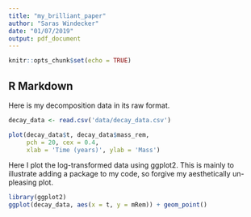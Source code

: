 ```yaml
---
title: "my_brilliant_paper"
author: "Saras Windecker"
date: "01/07/2019"
output: pdf_document
---
```


```r
knitr::opts_chunk$set(echo = TRUE)
```

## R Markdown

Here is my decomposition data in its raw format. 

```r
decay_data <- read.csv('data/decay_data.csv')
```

```r
plot(decay_data$t, decay_data$mass_rem, 
     pch = 20, cex = 0.4, 
     xlab = 'Time (years)', ylab = 'Mass')
```

Here I plot the log-transformed data using ggplot2. This is mainly to illustrate adding a package to my code, so forgive my aesthetically un-pleasing plot. 

```r
library(ggplot2)
ggplot(decay_data, aes(x = t, y = mRem)) + geom_point()
```

